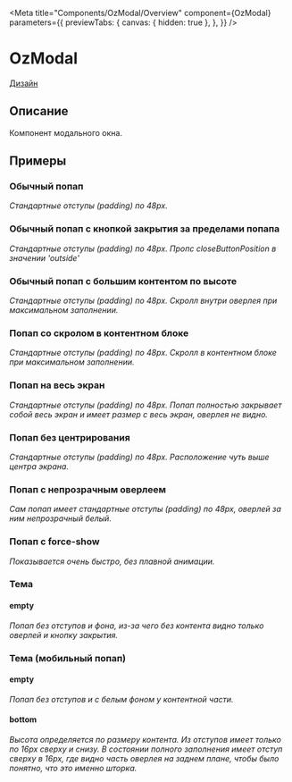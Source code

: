 
<Meta title="Components/OzModal/Overview"
      component={OzModal}
      parameters={{
        previewTabs: {
          canvas: { hidden: true },
        },
      }}
/>

# OzModal

[Дизайн](https://www.figma.com/file/F7liVaQiHzkojA2NM1ztIJ/02.-Core---UI-Components?node-id=16804%3A73383)

## Описание

Компонент модального окна.

## Примеры

### Обычный попап

*Стандартные отступы (padding) по 48px.*

<Canvas>
  <Story id="components-ozmodal-stories--default"/>
</Canvas>

### Обычный попап с кнопкой закрытия за пределами попапа

*Стандартные отступы (padding) по 48px. Пропс closeButtonPosition в значении 'outside'*

<Canvas>
  <Story id="components-ozmodal-stories--default-with-close-outside"/>
</Canvas>

### Обычный попап c большим контентом по высоте

*Стандартные отступы (padding) по 48px. Скролл внутри оверлея при максимальном заполнении.*

<Canvas>
  <Story id="components-ozmodal-stories--big-height-content"/>
</Canvas>

### Попап cо скролом в контентном блоке

*Стандартные отступы (padding) по 48px. Скролл в контентном блоке при максимальном заполнении.*

<Canvas>
  <Story id="components-ozmodal-stories--scroll-inside-content"/>
</Canvas>

### Попап на весь экран

*Стандартные отступы (padding) по 48px. Попап полностью закрывает собой весь экран и имеет размер с весь экран,
оверлея не видно.*

<Canvas>
  <Story id="components-ozmodal-stories--theme-full-screen"/>
</Canvas>

### Попап без центрирования

*Стандартные отступы (padding) по 48px. Расположение чуть выше центра экрана.*

<Canvas>
  <Story id="components-ozmodal-stories--centered-false"/>
</Canvas>

### Попап с непрозрачным оверлеем

*Сам попап имеет стандартные отступы (padding) по 48px, оверлей за ним непрозрачный белый.*

<Canvas>
  <Story id="components-ozmodal-stories--opaque-background"/>
</Canvas>

### Попап с force-show

*Показывается очень быстро, без плавной анимации.*

<Canvas>
  <Story id="components-ozmodal-stories--force-show"/>
</Canvas>

### Тема

#### empty

*Попап без отступов и фона, из-за чего без контента видно только оверлей и кнопку закрытия.*

<Canvas>
  <Story id="components-ozmodal-stories--theme-empty"/>
</Canvas>

### Тема (мобильный попап)

#### empty

*Попап без отступов и с белым фоном у контентной части.*

<Canvas>
  <Story id="components-ozmodal-stories--is-mobile-theme-empty"/>
</Canvas>

#### bottom

*Высота определяется по размеру контента. Из отступов имеет только по 16px сверху и снизу. В состоянии полного
заполнения имеет отступ сверху в 16px, где видно часть оверлея на заднем плане, чтобы было понятно, что это
именно шторка.*

<Canvas>
  <Story id="components-ozmodal-stories--is-mobile-theme-bottom"/>
</Canvas>
